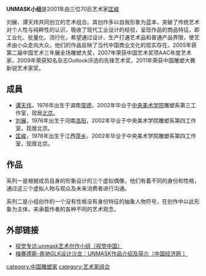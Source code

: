 
{{Multiple issues|
{{Newsrelease|time=2021-07-27T15:36:48+00:00}}
{{Autobiography|time=2021-07-27T15:36:48+00:00}}
}}
'''UNMASK小组'''是2001年由三位70后艺术家[[匡峻|匡峻]]

刘展、谭天炜共同创立的艺术组合。其创作多以自我形象为蓝本，突破了传统艺术对个人性与纯粹性的认识，吸收了现代工业设计的经验，呈现作品的商品特征，即工业化、批量化、流行化，希望通过设计、生产打通艺术品和普通产品界限，使艺术由小众走向大众。他们的作品反映了当代中国商业文化的现实存在。2005年获第二届中国艺术三年展全场雕塑大奖，2007年荣获中国艺术奖项AAC年度艺术家，2009年荣获知名杂志Outlook评选的先锋艺术奖，2011年荣获中国雕塑大赛新锐艺术家奖。

== 成員 ==
* [[谭天炜|谭天炜]]，1976年出生于湖南[[常德|常德]]，2002年毕业于[[中央美术学院|中央美术学院]]雕塑系第三工作室，现居[[北京|北京]]。
* [[刘展|刘展]]，1976年出生于河南[[洛阳|洛阳]]，2002年毕业于中央美术学院雕塑系第四工作室，现居北京。
* [[匡峻|匡峻]]，1978年出生于江西[[萍乡|萍乡]]，2002年毕业于中央美术学院雕塑系第四工作室，现居北京。

== 作品 ==
系列一是根据成员自身的形象设计的三个虚拟偶像，他们有着不同的身份和性格，通过这三个虚拟人物与观众及未来消费者进行沟通。

系列二是小组创作的一个没有性格没有身份特征的抽象人物符号，在创作中以此形象为主体，来承载作者的各种不同的艺术观念。

== 外部链接 ==
* [https://web.archive.org/web/20110419114818/http://static.chinavisual.com/storage/contents/2006/10/16/12975T20061016021627_1.shtml 视觉专访:unmask艺术创作小组〔视觉中国〕]
* [https://web.archive.org/web/20100524154915/http://auto.ce.cn/ctzh/qyzx/201005/12/t20100512_20383697.shtml 梅赛德斯-奔驰GLK设计沙龙：UNMASK作品介绍及简介〔中国经济网 〕]

[[category:中国雕塑家|category:中国雕塑家]]
[[category:艺术家组合|category:艺术家组合]]
